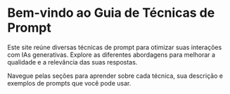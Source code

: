 # Bem-vindo ao Guia de Técnicas de Prompt

Este site reúne diversas técnicas de prompt para otimizar suas interações com IAs generativas. Explore as diferentes abordagens para melhorar a qualidade e a relevância das suas respostas.

Navegue pelas seções para aprender sobre cada técnica, sua descrição e exemplos de prompts que você pode usar.


